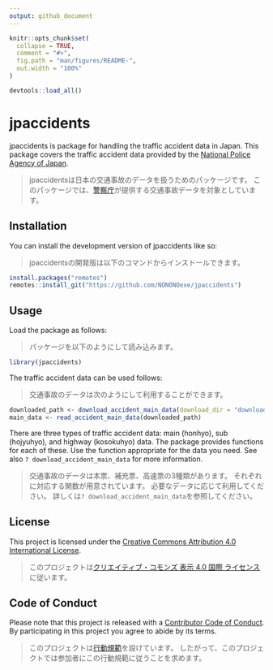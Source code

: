 ```yaml
---
output: github_document
---
```


<!-- README.md is generated from README.Rmd. Please edit that file -->

```r
knitr::opts_chunk$set(
  collapse = TRUE,
  comment = "#>",
  fig.path = "man/figures/README-",
  out.width = "100%"
)

devtools::load_all()
```

# jpaccidents

<!-- badges: start -->
<!-- badges: end -->

jpaccidents is package for handling the traffic accident data in Japan.
This package covers the traffic accident data provided by the [National Police Agency of Japan](https://www.npa.go.jp/english/index.html).

> jpaccidentsは日本の交通事故のデータを扱うためのパッケージです。
> このパッケージでは、[警察庁](https://www.npa.go.jp/index.html)が提供する交通事故データを対象としています。

## Installation

You can install the development version of jpaccidents like so:

> jpaccidentsの開発版は以下のコマンドからインストールできます。

``` r
install.packages("remotes")
remotes::install_git("https://github.com/NONONOexe/jpaccidents")
```

## Usage

Load the package as follows:

> パッケージを以下のようにして読み込みます。

```r
library(jpaccidents)
```

The traffic accident data can be used follows:

> 交通事故のデータは次のようにして利用することができます。

```r
downloaded_path <- download_accident_main_data(download_dir = "download-dir-path", year = 2022)
main_data <- read_accident_main_data(downloaded_path)
```

There are three types of traffic accident data: main (honhyo), sub (hojyuhyo), and highway (kosokuhyo) data.
The package provides functions for each of these.
Use the function appropriate for the data you need.
See also `? download_accident_main_data` for more information.

> 交通事故のデータは本票、補充票、高速票の3種類があります。
> それぞれに対応する関数が用意されています。
> 必要なデータに応じて利用してください。
> 詳しくは`? download_accident_main_data`を参照してください。

## License

This project is licensed under the [Creative Commons Attribution 4.0 International License](https://creativecommons.org/licenses/by/4.0/).

> このプロジェクトは[クリエイティブ・コモンズ 表示 4.0 国際 ライセンス](https://creativecommons.org/licenses/by/4.0/deed.ja)に従います。

## Code of Conduct

Please note that this project is released with a [Contributor Code of Conduct](CODE_OF_CONDUCT.md).
By participating in this project you agree to abide by its terms.

> このプロジェクトは[行動規範](CODE_OF_CONDUCT.md)を設けています。
> したがって、このプロジェクトでは参加者にこの行動規範に従うことを求めます。
